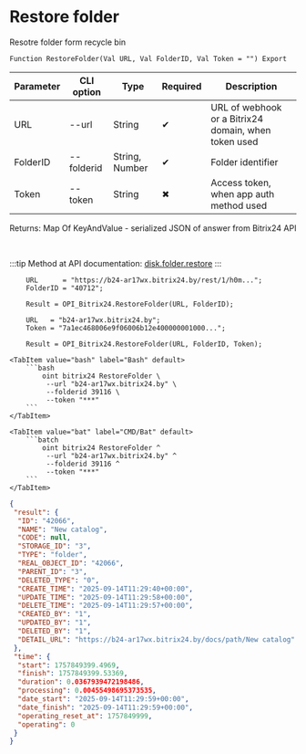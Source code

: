 ﻿---
sidebar_position: 9
description: Restore folder and other functions to work with Bitrix24 in the Open Integration Package, a free open-source integration library for 1C:Enterprise 8, OneScript and CLI
keywords: [1C, 1С, 1С:Enterprise, 1С:Enterprise 8.3, API, Integration, Services, Exchange, OneScript, CLI, Bitrix24]
---


# Restore folder
 Resotre folder form recycle bin



`Function RestoreFolder(Val URL, Val FolderID, Val Token = "") Export`

  | Parameter | CLI option | Type | Required | Description |
  |-|-|-|-|-|
  | URL | --url | String | &#x2714; | URL of webhook or a Bitrix24 domain, when token used |
  | FolderID | --folderid | String, Number | &#x2714; | Folder identifier |
  | Token | --token | String | &#x2716; | Access token, when app auth method used |

  
  Returns:  Map Of KeyAndValue - serialized JSON of answer from Bitrix24 API

<br/>

:::tip
Method at API documentation: [disk.folder.restore](https://dev.1c-bitrix.ru/rest_help/disk/folder/disk_folder_restore.php)
:::
<br/>



```bsl title="1C:Enterprise/OneScript code example"
    URL      = "https://b24-ar17wx.bitrix24.by/rest/1/h0m...";
    FolderID = "40712";

    Result = OPI_Bitrix24.RestoreFolder(URL, FolderID);

    URL   = "b24-ar17wx.bitrix24.by";
    Token = "7a1ec468006e9f06006b12e400000001000...";

    Result = OPI_Bitrix24.RestoreFolder(URL, FolderID, Token);
```
 

 <Tabs>
  
    <TabItem value="bash" label="Bash" default>
        ```bash
            oint bitrix24 RestoreFolder \
             --url "b24-ar17wx.bitrix24.by" \
             --folderid 39116 \
             --token "***"
        ```
    </TabItem>
  
    <TabItem value="bat" label="CMD/Bat" default>
        ```batch
            oint bitrix24 RestoreFolder ^
             --url "b24-ar17wx.bitrix24.by" ^
             --folderid 39116 ^
             --token "***"
        ```
    </TabItem>
</Tabs>


```json title="Result"
{
 "result": {
  "ID": "42066",
  "NAME": "New catalog",
  "CODE": null,
  "STORAGE_ID": "3",
  "TYPE": "folder",
  "REAL_OBJECT_ID": "42066",
  "PARENT_ID": "3",
  "DELETED_TYPE": "0",
  "CREATE_TIME": "2025-09-14T11:29:40+00:00",
  "UPDATE_TIME": "2025-09-14T11:29:58+00:00",
  "DELETE_TIME": "2025-09-14T11:29:57+00:00",
  "CREATED_BY": "1",
  "UPDATED_BY": "1",
  "DELETED_BY": "1",
  "DETAIL_URL": "https://b24-ar17wx.bitrix24.by/docs/path/New catalog"
 },
 "time": {
  "start": 1757849399.4969,
  "finish": 1757849399.53369,
  "duration": 0.0367939472198486,
  "processing": 0.00455498695373535,
  "date_start": "2025-09-14T11:29:59+00:00",
  "date_finish": "2025-09-14T11:29:59+00:00",
  "operating_reset_at": 1757849999,
  "operating": 0
 }
}
```
